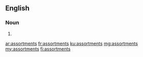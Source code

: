 ==English==

===Noun===
{{head|en|plural}}

# {{plural of|assortment|lang=en}}

[[ar:assortments]]
[[fr:assortments]]
[[ku:assortments]]
[[mg:assortments]]
[[my:assortments]]
[[fi:assortments]]
